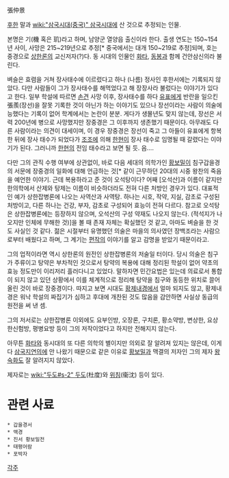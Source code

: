 張仲景

[[후한]] 말과 [[wiki:"삼국시대(중국)" 삼국시대]]에 산 것으로 추정되는 인물. 

본명은 기(機 혹은 玑)라고 하며, 남양군 열양읍 출신이라 한다. 출생 연도는 150~154년 사이, 사망은 215~219년으로 추정[* 중국에서는 대개 150~219로 추정]되며, 호는 중경으로 [[상한론]]의 교신저자(?)다. 동 시대의 인물인 [[화타]], [[동봉]]과 함께 건안삼신의라 불린다.

벼슬은 효렴을 거쳐 장사태수에 이르렀다고 하나 (나름) 정사인 후한서에는 기록되지 않았다. 다만 사람들이 그가 장사태수를 해먹었다고 해 장장사라 불렀다는 이야기가 있다고 한다. 일부 학설에 따르면 [[손견]] 사망 이후, 장사태수를 하다 [[유표]]에게 반란을 일으킨 張羨(장선)을 잘못 기록한 것이 아닌가 하는 이야기도 있으나 장선이라는 사람이 의술에 능했다는 기록이 없어 학계에서는 논란이 분분. 게다가 생몰년도 맞지 않는데, 장선은 서력 200년에 병으로 사망했지만 장중경은 그 이후까지 생존했기 때문이다. 아무래도 다른 사람이라는 의견이 대세이며, 이 경우 장중경은 장선이 죽고 그 아들이 유표에게 항복한 뒤에 장사 태수가 되었다가 [[조조]]에 의해 [[한현]]이 장사 태수로 임명될 때 갈렸다는 이야기가 된다. 그러니까 [[한현]]의 전임 태수라고 보면 될 듯. 음….

다만 그의 관직 수행 여부에 상관없이, 바로 다음 세대의 의학가인 [[황보밀]]이 침구갑을경의 서문에 장중경의 일화에 대해 언급하는 것[* 같이 근무하던 20대의 시중 왕찬의 죽음을 예언한 이야기. 근데 복용하라고 준 것이 오석탕이다? 어째 [오석산]과 이름이 같지만 한의학에서 산제와 탕제는 이름이 비슷하더라도 전혀 다른 처방인 경우가 있다. 대표적인 예가 상한잡병론에 나오는 사역산과 사역탕. 하나는 시호, 작약, 지실, 감초로 구성된 처방이고, 다른 하나는 건강, 부자, 감초로 구성되어 효능이 전혀 다르다. 참고로 오석탕은 상한잡병론에는 등장하지 않으며, 오석산의 구성 약재도 나오지 않는다. (적석지가 나오지만 인체에 무해한 것)]을 볼 때 존재 자체는 확실했던 것 같고, 아마도 벼슬을 한 것도 사실인 것 같다. 젊은 시절부터 유명했던 의술은 마을의 의사였던 장백조라는 사람으로부터 배웠다고 하며, 그 계기는 [[편작]]의 이야기를 알고 감명을 받았기 때문이라고.

그의 업적이라면 역시 상한론의 원전인 상한잡병론의 저술일 터이다. 당시 의술은 침구가 주류이고 탕약은 부차적인 것으로서 탕약의 복용에 대해 정리된 학설이 없어 약초의 효능 정도만이 이리저리 흘러다니고 있었다. 말하자면 민간요법은 있는데 의료로서 통합이 되지 않고 있던 상황에서 이를 체계적으로 정리해 탕약을 침구와 동등한 위치로 끌어올린 것이 바로 장중경이다. 따지고 보면 시대도 [[황제내경]]에서 얼마 되지도 않고, 황제내경은 워낙 학설의 짜집기가 심하고 후대에 개찬된 것도 많음을 감안하면 사실상 동급의 원전을 써 낸 셈.

그의 저서로는 상한잡병론 이외에도 요부인방, 오장론, 구치론, 황소약방, 변상한, 요상한신험방, 평병요방 등이 그의 저작이었다고 하지만 전해지지 않는다.

아무튼 [[화타]]와 동시대의 또 다른 의학의 별이지만 의외로 잘 알려져 있지는 않은데,  이게 다 [[삼국지연의]]에 안 나왔기 때문으로 같은 이유로 [[황보밀]]과 맥결의 저자인 그의 제자 [[왕숙화]]도 잘 알려지지 않았다.

제자로는 [[wiki:"두도#s-2" 두도]](杜度)와 [[위침]](衞沈) 등이 있다.

= 관련 사료 =
 * 갑을경서
 * 맥경
 * 진서 황보밀전
 * 태평어람
 * 포박자

[[각주]]
